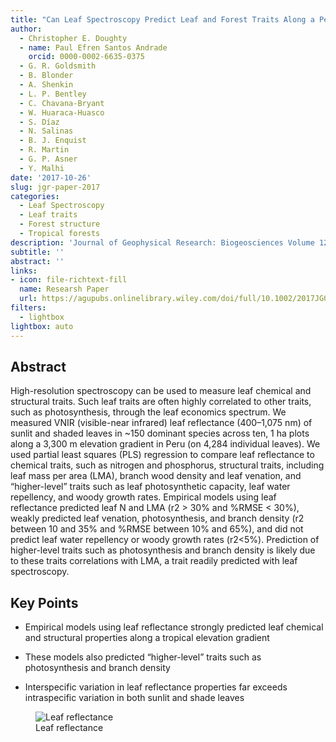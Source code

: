 ```yaml
---
title: "Can Leaf Spectroscopy Predict Leaf and Forest Traits Along a Peruvian Tropical Forest Elevation Gradient?"
author: 
  - Christopher E. Doughty
  - name: Paul Efren Santos Andrade
    orcid: 0000-0002-6635-0375
  - G. R. Goldsmith
  - B. Blonder
  - A. Shenkin
  - L. P. Bentley
  - C. Chavana-Bryant
  - W. Huaraca-Huasco
  - S. Díaz
  - N. Salinas
  - B. J. Enquist
  - R. Martin
  - G. P. Asner
  - Y. Malhi
date: '2017-10-26'
slug: jgr-paper-2017
categories:
  - Leaf Spectroscopy
  - Leaf traits
  - Forest structure
  - Tropical forests
description: 'Journal of Geophysical Research: Biogeosciences Volume 122, Issue11 November 2017 Pages 2952-2965'
subtitle: ''
abstract: ''
links:
- icon: file-richtext-fill
  name: Researsh Paper
  url: https://agupubs.onlinelibrary.wiley.com/doi/full/10.1002/2017JG003883
filters:
  - lightbox
lightbox: auto
---
```


## Abstract
High-resolution spectroscopy can be used to measure leaf chemical and structural traits. Such leaf traits are often highly correlated to other traits, such as photosynthesis, through the leaf economics spectrum. We measured VNIR (visible-near infrared) leaf reflectance (400–1,075 nm) of sunlit and shaded leaves in ~150 dominant species across ten, 1 ha plots along a 3,300 m elevation gradient in Peru (on 4,284 individual leaves). We used partial least squares (PLS) regression to compare leaf reflectance to chemical traits, such as nitrogen and phosphorus, structural traits, including leaf mass per area (LMA), branch wood density and leaf venation, and “higher-level” traits such as leaf photosynthetic capacity, leaf water repellency, and woody growth rates. Empirical models using leaf reflectance predicted leaf N and LMA (r2 > 30% and %RMSE < 30%), weakly predicted leaf venation, photosynthesis, and branch density (r2 between 10 and 35% and %RMSE between 10% and 65%), and did not predict leaf water repellency or woody growth rates (r2<5%). Prediction of higher-level traits such as photosynthesis and branch density is likely due to these traits correlations with LMA, a trait readily predicted with leaf spectroscopy.

## Key Points

- Empirical models using leaf reflectance strongly predicted leaf chemical and structural properties along a tropical elevation gradient

- These models also predicted “higher-level” traits such as photosynthesis and branch density

- Interspecific variation in leaf reflectance properties far exceeds intraspecific variation in both sunlit and shade leaves

![Leaf reflectance](featured.jpg){fig-alt="Leaf reflectance interspecific (difference between mean tree spectra) coefficient of variation (dashed lines) (SD/mean) and intraspecific (difference between leaves on the same tree) variation (solid lines) for sunlit (black lines) and shaded (grey lines) leaves."}

